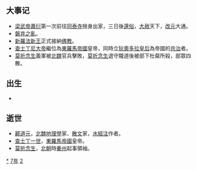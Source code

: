 {{yearTOC|527|北魏'''[[孝昌_(年号)|孝昌]]三年'''；南朝梁'''[[普通_(萧衍)|普通]]八年'''，'''[[大通_(萧衍)|大通]]元年'''；高昌'''[[甘露_(麴光)|甘露]]三年'''；莫折念生'''[[天建|天建]]四年'''；杜洛周'''[[真王|真王]]四年'''；劉蠡升'''[[神嘉|神嘉]]三年'''；葛荣'''[[广安_(葛荣)|广安]]二年'''；劉獲'''[[天授_(刘获)|天授]]元年'''；萧宝夤'''[[隆緒|隆緒]]元年'''}}

== 大事记 ==
*[[梁武帝|梁武帝]][[蕭衍|蕭衍]]第一次前往[[同泰寺|同泰寺]]捨身出家，三日後[[還俗|還俗]]，[[大赦|大赦]]天下，[[改元|改元]]大通。
*[[磐井之亂|磐井之亂]]。
*[[新羅|新羅]][[法新王|法新王]]正式接納[[佛教|佛教]]。
*[[查士丁尼大帝|查士丁尼大帝]]繼位為[[東羅馬帝國|東羅馬帝國]]皇帝，同時立[[狄奧多拉皇后_(查士丁尼一世)|狄奧多拉皇后]]為帝國的[[共治|共治]]者。
*[[莫折念生|莫折念生]]義軍被[[北魏|北魏]]官兵擊敗，[[莫折念生|莫折念生]]退守隴道後被部下杜粲所殺，部眾四散。 

== 出生 ==
*

== 逝世 ==
{{Wikisource year mention}}
*[[酈道元|酈道元]]，[[北魏|北魏]][[地理學|地理學]]家、[[散文|散文]]家，[[水經注|水經注]]作者。
*[[查士丁一世|查士丁一世]]，[[東羅馬帝國|東羅馬帝國]]皇帝。
*[[莫折念生|莫折念生]]，[[北朝|北朝]]時[[秦州|秦州]]起事領袖。 

[[Category:527年|*]]
[[Category:520年代|7年]]
[[Category:6世纪各年|2]]